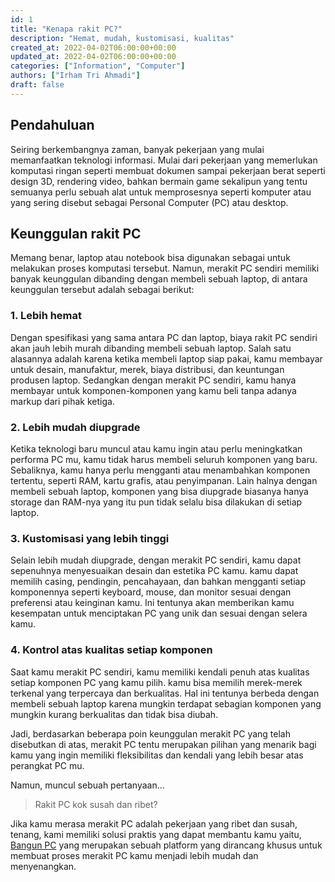 ```yaml
---
id: 1
title: "Kenapa rakit PC?"
description: "Hemat, mudah, kustomisasi, kualitas"
created_at: 2022-04-02T06:00:00+00:00
updated_at: 2022-04-02T06:00:00+00:00
categories: ["Information", "Computer"]
authors: ["Irham Tri Ahmadi"]
draft: false
---
```


## Pendahuluan

Seiring berkembangnya zaman, banyak pekerjaan yang mulai memanfaatkan teknologi informasi. Mulai dari pekerjaan yang memerlukan komputasi ringan seperti membuat dokumen sampai pekerjaan berat seperti design 3D, rendering video, bahkan bermain game sekalipun yang tentu semuanya perlu sebuah alat untuk memprosesnya seperti komputer atau yang sering disebut sebagai Personal Computer (PC) atau desktop.

## Keunggulan rakit PC

Memang benar, laptop atau notebook bisa digunakan sebagai untuk melakukan proses komputasi tersebut. Namun, merakit PC sendiri memiliki banyak keunggulan dibanding dengan membeli sebuah laptop, di antara keunggulan tersebut adalah sebagai berikut:

### 1. Lebih hemat

Dengan spesifikasi yang sama antara PC dan laptop, biaya rakit PC sendiri akan jauh lebih murah dibanding membeli sebuah laptop. Salah satu alasannya adalah karena ketika membeli laptop siap pakai, kamu membayar untuk desain, manufaktur, merek, biaya distribusi, dan keuntungan produsen laptop. Sedangkan dengan merakit PC sendiri, kamu hanya membayar untuk komponen-komponen yang kamu beli tanpa adanya markup dari pihak ketiga.

### 2. Lebih mudah diupgrade

Ketika teknologi baru muncul atau kamu ingin atau perlu meningkatkan performa PC mu, kamu tidak harus membeli seluruh komponen yang baru. Sebaliknya, kamu hanya perlu mengganti atau menambahkan komponen tertentu, seperti RAM, kartu grafis, atau penyimpanan. Lain halnya dengan membeli sebuah laptop, komponen yang bisa diupgrade biasanya hanya storage dan RAM-nya yang itu pun tidak selalu bisa dilakukan di setiap laptop.

### 3. Kustomisasi yang lebih tinggi

Selain lebih mudah diupgrade, dengan merakit PC sendiri, kamu dapat sepenuhnya menyesuaikan desain dan estetika PC kamu. kamu dapat memilih casing, pendingin, pencahayaan, dan bahkan mengganti setiap komponennya seperti keyboard, mouse, dan monitor sesuai dengan preferensi atau keinginan kamu. Ini tentunya akan memberikan kamu kesempatan untuk menciptakan PC yang unik dan sesuai dengan selera kamu.

### 4. Kontrol atas kualitas setiap komponen

Saat kamu merakit PC sendiri, kamu memiliki kendali penuh atas kualitas setiap komponen PC yang kamu pilih. kamu bisa memilih merek-merek terkenal yang terpercaya dan berkualitas. Hal ini tentunya berbeda dengan membeli sebuah laptop karena mungkin terdapat sebagian komponen yang mungkin kurang berkualitas dan tidak bisa diubah.

Jadi, berdasarkan beberapa poin keunggulan merakit PC yang telah disebutkan di atas, merakit PC tentu merupakan pilihan yang menarik bagi kamu yang ingin memiliki fleksibilitas dan kendali yang lebih besar atas perangkat PC mu.

Namun, muncul sebuah pertanyaan...

> Rakit PC kok susah dan ribet?

Jika kamu merasa merakit PC adalah pekerjaan yang ribet dan susah, tenang, kami memiliki solusi praktis yang dapat membantu kamu yaitu, [Bangun PC](https://bangunpc.com) yang merupakan sebuah platform yang dirancang khusus untuk membuat proses merakit PC kamu menjadi lebih mudah dan menyenangkan.
